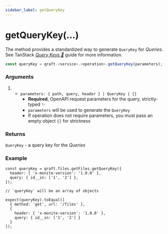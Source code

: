 ```yaml
---
sidebar_label: getQueryKey
---
```


# getQueryKey(...)

The method provides a standardized way to generate `QueryKey` for _Queries_.
See TanStack [_Query Keys 🌴_](https://tanstack.com/query/latest/docs/framework/react/guides/query-keys) guide for more information.

```ts
const queryKey = qraft.<service>.<operation>.getQueryKey(parameters);
```

### Arguments

1. - `parameters: { path, query, header } | QueryKey | {}`
     - **Required**, OpenAPI request parameters for the query, strictly-typed ✨
     - `parameters` will be used to generate the `QueryKey`
     - If operation does not require parameters, you must pass an empty object `{}` for strictness

### Returns

`QueryKey` - a query key for the _Queries_

### Example

```tsx
const queryKey = qraft.files.getFiles.getQueryKey({
  header: { 'x-monite-version': '1.0.0' },
  query: { id__in: ['1', '2'] },
});

// `queryKey` will be an array of objects

expect(queryKey).toEqual([
  { method: 'get', url: '/files' },
  {
    header: { 'x-monite-version': '1.0.0' },
    query: { id__in: ['1', '2'] }
  }
]);
```
